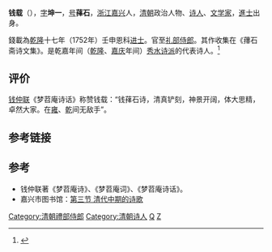 '''钱载'''（{{bd|1708年||1793年|catIdx=Q钱}}），[[表字|字]]'''坤一'''，[[号|号]]'''萚石'''，[[浙江|浙江]][[嘉兴|嘉兴]]人，[[清朝|清朝]]政治人物、[[诗人|诗人]]、[[文学家|文学家]]，[[進士|進士]]出身。

錢載為[[乾隆|乾隆]]十七年（1752年）壬申恩科[[进士|进士]]。官至[[礼部侍郎|礼部侍郎]]。其作收集在《蘀石斋诗文集》。是乾嘉年间（[[乾隆|乾隆]]、[[嘉庆|嘉庆]]年间）[[秀水诗派|秀水诗派]]的代表诗人。<ref name="钱载 嘉兴市图书馆">{{cite web |url=http://www.jxlib.com/whsk/jxwy/shige3.htm |title=【秀水诗派】 |format=htm |publisher=嘉兴市图书馆 |accessdate=2010年7月15日 |language=zh |deadurl=yes |archiveurl=https://web.archive.org/web/20080821121454/http://www.jxlib.com./whsk/jxwy/shige3.htm |archivedate=2008年8月21日 }}</ref>

==评价==
[[钱仲联|钱仲联]]《梦苕庵诗话》称赞钱载：“钱萚石诗，清真铲刻，神景开阔，体大思精，卓然大家。在[[雍正|雍]]、[[乾隆|乾]]间无敌手”。

==参考链接==
{{reflist}}

==参考==
* 钱仲联著《梦苕庵诗》、《梦苕庵词》、《梦苕庵诗话》。
* 嘉兴市图书馆：[https://web.archive.org/web/20080821121454/http://www.jxlib.com./whsk/jxwy/shige3.htm 第三节 清代中期的诗歌]

{{乾隆十七年壬申恩科殿試金榜}}
{{清朝四庫全書館職官}}
{{DEFAULTSORT:Qian錢}}

[[Category:清朝禮部侍郎|Category:清朝禮部侍郎]]
[[Category:清朝诗人|Category:清朝诗人]]
[[Category:嘉兴人|Q]]
[[Category:钱姓|Z]]